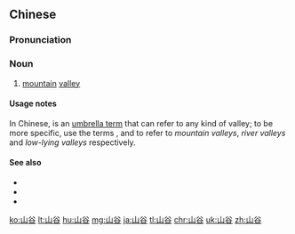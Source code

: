 ==Chinese==
{{zh-forms}}

===Pronunciation===
{{zh-pron
|m=shāngǔ
|c=saan1 guk1
|h=pfs=sân-kuk
|mn=qz,tw,xm:soaⁿ-kok/zz:san-kok
|cat=n
}}

===Noun===
{{zh-noun}}

# [[mountain]] [[valley]]

====Usage notes====
In Chinese, {{zh-l|谷地}} is an [[umbrella term]] that can refer to any kind of valley; to be more specific, use the terms {{zh-l|山谷}}, {{zh-l|河谷}} and {{zh-l|低谷}} to refer to ''mountain valleys'', ''river valleys'' and ''low-lying valleys'' respectively.

====See also====
* {{zh-l|低谷}}
* {{zh-l|谷地}}
* {{zh-l|河谷}}

{{zh-cat|Intermediate}}

[[ko:山谷]]
[[lt:山谷]]
[[hu:山谷]]
[[mg:山谷]]
[[ja:山谷]]
[[tl:山谷]]
[[chr:山谷]]
[[uk:山谷]]
[[zh:山谷]]